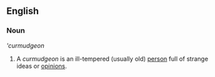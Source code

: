 {{move to Wiktionary}}
==English==
===Noun===
'''curmudgeon''
# A ''curmudgeon'' is an ill-tempered (usually old) [[person]] full of strange ideas or [[opinion|opinions]].
